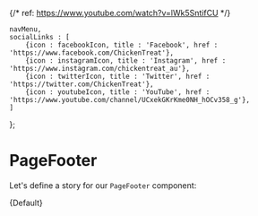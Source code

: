 {/* ref: https://www.youtube.com/watch?v=lWk5SntifCU */}



    navMenu,
    socialLinks : [
        {icon : facebookIcon, title : 'Facebook', href : 'https://www.facebook.com/ChickenTreat'},
        {icon : instagramIcon, title : 'Instagram', href : 'https://www.instagram.com/chickentreat_au'},
        {icon : twitterIcon, title : 'Twitter', href : 'https://twitter.com/ChickenTreat'},
        {icon : youtubeIcon, title : 'YouTube', href : 'https://www.youtube.com/channel/UCxekGKrKme0NH_hOCv358_g'},
    ]
};

<Meta
    title="Chicken Treat/PageFooter"
    decorators={[withDesign]}
    component={PageFooter}
    args={defaultArgs}
/>


# PageFooter

Let's define a story for our `PageFooter` component:

<Canvas>
    <Story
        name="Default"
        args={defaultArgs}
        parameters={{
            design : {
                type : 'figma',
                url  : 'https://www.figma.com/file/1HThAFViVYomDz4ElEP1ep/Craveable%3A-Chicken-Treat-Website?node-id=927%3A24105'
            }
        }}
    >
        {Default}
    </Story>
</Canvas>

<ArgsTable of={PageFooter}/>
